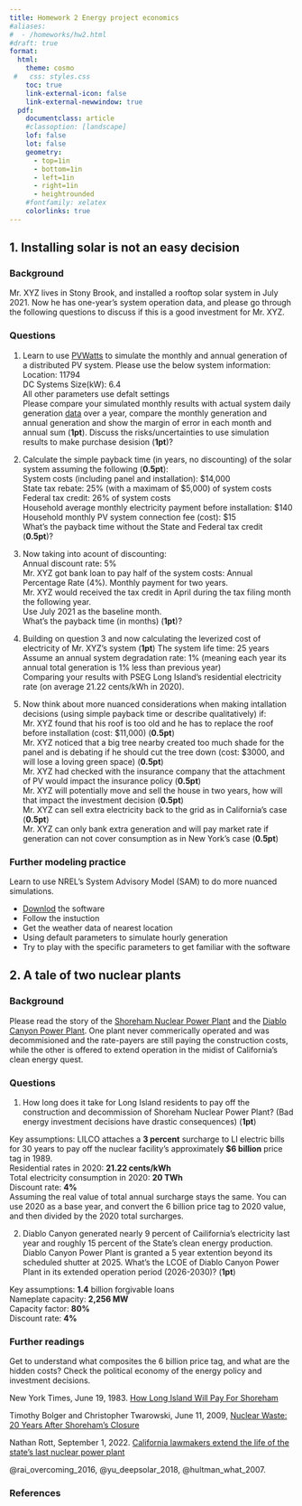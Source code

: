 ```yaml
---
title: Homework 2 Energy project economics
#aliases:
#  - /homeworks/hw2.html
#draft: true
format: 
  html: 
    theme: cosmo
 #   css: styles.css
    toc: true
    link-external-icon: false
    link-external-newwindow: true
  pdf: 
    documentclass: article
    #classoption: [landscape]
    lof: false
    lot: false
    geometry:
      - top=1in
      - bottom=1in
      - left=1in
      - right=1in
      - heightrounded
    #fontfamily: xelatex
    colorlinks: true
---
```


## 1. Installing solar is not an easy decision 

### Background  

Mr. XYZ lives in Stony Brook, and installed a rooftop solar system in July 2021. Now he has one-year's system operation data, and please go through the following questions to discuss if this is a good investment for Mr. XYZ.

### Questions

1. Learn to use [PVWatts](https://pvwatts.nrel.gov/index.php) to simulate the monthly and annual generation of a distributed PV system. Please use the below system information:
Location: 11794  
DC Systems Size(kW): 6.4  
All other parameters use defalt settings  
Please compare your simulated monthly results with actual system daily generation [data](/homeworks/data/solar-daily-generation.xlsx) over a year, compare the monthly generation and annual generation and show the margin of error in each month and annual sum (**1pt**). Discuss the risks/uncertainties to use simulation results to make purchase desision (**1pt**)?  

2. Calculate the simple payback time (in years, no discounting) of the solar system assuming the following (**0.5pt**):  
System costs (including panel and installation): $14,000  
State tax rebate: 25% (with a maximam of $5,000) of system costs   
Federal tax credit: 26% of system costs   
Household average monthly electricity payment before installation: $140  
Household monthly PV system connection fee (cost): $15  
What's the payback time without the State and Federal tax credit (**0.5pt**)?  

3. Now taking into acount of discounting:  
Annual discount rate: 5%  
Mr. XYZ got bank loan to pay half of the system costs: Annual Percentage Rate (4%). Monthly payment for two years.  
Mr. XYZ would received the tax credit in April during the tax filing month the following year.   
Use July 2021 as the baseline month.  
What's the payback time (in months) (**1pt**)?  

4. Building on question 3 and now calculating the leverized cost of electricity of Mr. XYZ's system (**1pt**)
The system life time: 25 years  
Assume an annual system degradation rate: 1% (meaning each year its annual total generation is 1% less than previous year)  
Comparing your results with PSEG Long Island's residential electricity rate (on average 21.22 cents/kWh in 2020).  

5. Now think about more nuanced considerations when making intallation decisions (using simple payback time or describe qualitatively) if:   
Mr. XYZ found that his roof is too old and he has to replace the roof before installation (cost: $11,000) (**0.5pt**)  
Mr. XYZ noticed that a big tree nearby created too much shade for the panel and is debating if he should cut the tree down (cost: $3000, and will lose a loving green space) (**0.5pt**)  
Mr. XYZ had checked with the insurance company that the attachment of PV would impact the insurance policy  (**0.5pt**)   
Mr. XYZ will potentially move and sell the house in two years, how will that impact the investment decision (**0.5pt**)  
Mr. XYZ can sell extra electricity back to the grid as in California's case  (**0.5pt**)  
Mr. XYZ can only bank extra generation and will pay market rate if generation can not cover consumption as in New York's case  (**0.5pt**)   


### Further modeling practice

Learn to use NREL's System Advisory Model (SAM) to do more nuanced simulations.   

- [Downlod](https://sam.nrel.gov/download.html) the software   
- Follow the instuction   
- Get the weather data of nearest location   
- Using default parameters to simulate hourly generation   
- Try to play with the specific parameters to get familiar with the software   


## 2. A tale of two nuclear plants

### Background  

Please read the story of the [Shoreham Nuclear Power Plant](https://en.wikipedia.org/wiki/Shoreham_Nuclear_Power_Plant) and the [Diablo Canyon Power Plant](https://en.wikipedia.org/wiki/Diablo_Canyon_Power_Plant). One plant never commerically operated and was decommisioned and the rate-payers are still paying the construction costs, while the other is offered to extend operation in the midist of California's clean energy quest.


### Questions

1. How long does it take for Long Island residents to pay off the construction and decommission of Shoreham Nuclear Power Plant? (Bad energy investment decisions have drastic consequences)  (**1pt**)

Key assumptions: LILCO attaches a **3 percent** surcharge to LI electric bills for 30 years to pay off the nuclear facility’s approximately **$6 billion** price tag in 1989.   
Residential rates in 2020: **21.22 cents/kWh**   
Total electricity consumption in 2020: **20 TWh**   
Discount rate: **4%**   
Assuming the real value of total annual surcharge stays the same. You can use 2020 as a base year, and convert the 6 billion price tag to 2020 value, and then divided by the 2020 total surcharges.   

2. Diablo Canyon generated nearly 9 percent of Cailifornia's electricity last year and roughly 15 percent of the State's clean energy production. Diablo Canyon Power Plant is granted a 5 year extention beyond its scheduled shutter at 2025. What's the LCOE of Diablo Canyon Power Plant in its extended operation period (2026-2030)?  (**1pt**)

Key assumptions: **1.4** billion forgivable loans   
Nameplate capacity: **2,256 MW**   
Capacity factor: **80%**   
Discount rate: **4%**   


### Further readings

Get to understand what composites the 6 billion price tag, and what are the hidden costs? Check the political economy of the energy policy and investment decisions.

New York Times, June 19, 1983. [How Long Island Will Pay For Shoreham](https://www.nytimes.com/1983/06/19/nyregion/how-li-will-pay-for-shoreham.html)  

Timothy Bolger and Christopher Twarowski, June 11, 2009, [Nuclear Waste: 20 Years After Shoreham’s Closure](http://archive.longislandpress.com/2009/06/11/nuclear-waste-20-years-after-the-closure-of-the-shoreham-power-facility/)

Nathan Rott, September 1, 2022. [California lawmakers extend the life of the state's last nuclear power plant](https://www.npr.org/2022/09/01/1119778975/california-lawmakers-extend-the-life-of-the-states-last-nuclear-power-plant)  

@rai_overcoming_2016, @yu_deepsolar_2018, @hultman_what_2007.


### References

::: {#refs}
:::
